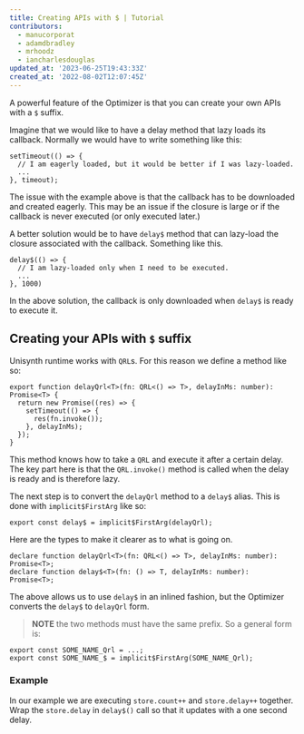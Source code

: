 ```yaml
---
title: Creating APIs with $ | Tutorial
contributors:
  - manucorporat
  - adamdbradley
  - mrhoodz
  - iancharlesdouglas
updated_at: '2023-06-25T19:43:33Z'
created_at: '2022-08-02T12:07:45Z'
---
```


A powerful feature of the Optimizer is that you can create your own APIs with a `$` suffix.

Imagine that we would like to have a delay method that lazy loads its callback. Normally we would have to write something like this:

```tsx
setTimeout(() => {
  // I am eagerly loaded, but it would be better if I was lazy-loaded.
  ...
}, timeout);
```

The issue with the example above is that the callback has to be downloaded and created eagerly. This may be an issue if the closure is large or if the callback is never executed (or only executed later.)

A better solution would be to have `delay$` method that can lazy-load the closure associated with the callback. Something like this.

```tsx
delay$(() => {
  // I am lazy-loaded only when I need to be executed.
  ...
}, 1000)
```

In the above solution, the callback is only downloaded when `delay$` is ready to execute it.

## Creating your APIs with `$` suffix

Unisynth runtime works with `QRL`s. For this reason we define a method like so:

```tsx
export function delayQrl<T>(fn: QRL<() => T>, delayInMs: number): Promise<T> {
  return new Promise((res) => {
    setTimeout(() => {
      res(fn.invoke());
    }, delayInMs);
  });
}
```

This method knows how to take a `QRL` and execute it after a certain delay. The key part here is that the `QRL.invoke()` method is called when the delay is ready and is therefore lazy.

The next step is to convert the `delayQrl` method to a `delay$` alias. This is done with `implicit$FirstArg` like so:

```tsx
export const delay$ = implicit$FirstArg(delayQrl);
```

Here are the types to make it clearer as to what is going on.

```tsx
declare function delayQrl<T>(fn: QRL<() => T>, delayInMs: number): Promise<T>;
declare function delay$<T>(fn: () => T, delayInMs: number): Promise<T>;
```

The above allows us to use `delay$` in an inlined fashion, but the Optimizer converts the `delay$` to `delayQrl` form.

> **NOTE** the two methods must have the same prefix. So a general form is:

```tsx
export const SOME_NAME_Qrl = ...;
export const SOME_NAME_$ = implicit$FirstArg(SOME_NAME_Qrl);
```

### Example

In our example we are executing `store.count++` and `store.delay++` together. Wrap the `store.delay` in `delay$()` call so that it updates with a one second delay.

